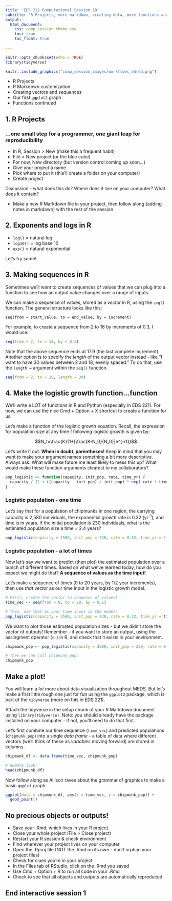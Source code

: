```yaml
---
title: 'EDS 212 Computational Session 1B'
subtitle: 'R Projects, more markdown, creating data, more functions and a ggplot2 graph'
output: 
  html_document:
    css: comp_session_theme.css
    toc: true
    toc_float: true
  
---
```


```r
knitr::opts_chunk$set(echo = TRUE)
library(tidyverse)
```

```r
knitr::include_graphics("comp_session_images/workflows_shred.png")
```

- R Projects
- R Markdown customization
- Creating vectors and sequences
- Our first `ggplot2` graph
- Functions continued

## 1. R Projects

### ...one small step for a programmer, one giant leap for reproducibility

- In R, Session > New (make this a frequent habit)
- File > New project (or the blue cube)
- For now, New directory (but version control coming up soon...)
- Give your project a name
- Pick where to put it (this'll create a folder on your computer)
- Create project

Discussion - what does this do? Where does it live on your computer? What does it contain? 

- Make a new R Markdown file in your project, then follow along (adding notes in markdown) with the rest of the session

## 2. Exponents and logs in R 

- `log()` = natural log
- `log10()` = log base 10
- `exp()` = natural exponential

Let's try some! 

## 3. Making sequences in R

Sometimes we'll want to create sequences of values that we can plug into a function to see how an output value changes over a range of inputs. 

We can make a sequence of values, stored as a *vector* in R, using the `seq()` function. The general structure looks like this: 

`seq(from = start_value, to = end_value, by = increment)`

For example, to create a sequence from 2 to 18 by increments of 0.3, I would use: 

```r
seq(from = 2, to = 18, by = 0.3)
```
Note that the above sequence ends at 17.9 (the last complete increment). Another option is to specify the *length* of the output vector instead - like "I want to have 30 values between 2 and 18, evenly spaced." To do that, use the `length = ` argument within the `seq()` function. 

```r
seq(from = 2, to = 18, length = 30)
```

## 4. Make the logistic growth function...function

We'll write a LOT of functions in R and Python (especially in EDS 221). For now, we can use the nice Cmd + Option + X shortcut to create a function for us.

Let's make a function of the logistic growth equation. Recall, the expression for population size at any time *t* following logistic growth is given by: 

$$N_t=\frac{K}{1+[\frac{K-N_0}{N_0}]e^{-rt}}$$

Let's write it out. **When in doubt, parentheses!** Keep in mind that you may want to make your argument names something a bit more descriptive. Always ask: What will make future me least likely to mess this up? What would make these function arguments clearest to my collaborators? 

```r
pop_logistic <- function(capacity, init_pop, rate, time_yr) {
  capacity / (1 + ((capacity - init_pop) / init_pop) * exp(-rate * time_yr))
}
```

### Logistic population - one time

Let's say that for a population of chipmunks in one region, the carrying capacity is 2,580 individuals, the exponential growth rate is 0.32 (yr^-1^), and time is in years. If the initial population is 230 individuals, what is the estimated population size a time = 2.4 years?

```r
pop_logistic(capacity = 2580, init_pop = 230, rate = 0.32, time_yr = 2.4)
```

### Logistic population - a lot of times

Now let's say we want to predict (then plot) the estimated population over a bunch of different times. Based on what we've learned today, how do you expect we might do that? **A sequence of values as the time input!** 

Let's make a sequence of times (0 to 20 years, by 1/2 year increments), then use *that vector* as our time input in the logistic growth model. 

```r
# First, create the vector (a sequence of values)
time_vec <- seq(from = 0, to = 20, by = 0.5)

# Then, use that as your time input in the model:
pop_logistic(capacity = 2580, init_pop = 230, rate = 0.32, time_yr = time_vec)
```

We want to plot those estimated population sizes - but we didn't store the vector of outputs! Remember - if you want to store an output, using the assingment operator (`<-`) in R, and check that it exists in your environment. 

```r
chipmunk_pop <- pop_logistic(capacity = 2580, init_pop = 230, rate = 0.32, time_yr = time_vec)

# Then we can call chipmunk_pop:
chipmunk_pop
```
## Make a plot! 

You will learn a *lot* more about data visualization throughout MEDS. But let's make a first little rough one just for fun using the `ggplot2` package, which is part of the `tidyverse` (more on this in EDS 221). 

Attach the tidyverse in the setup chunk of your R Markdown document using `library(tidyverse)`. Note: you should already have the package installed on your computer - if not, you'll need to do that first. 

Let's first combine our time sequence (`time_vec`) and predicted populations (`chipmunk_pop`) into a single *data frame* - a table of data where different vectors (we'll think of these as *variables* moving forward) are stored in columns. 

```r
chipmunk_df <- data.frame(time_vec, chipmunk_pop)

# ALWAYS look:
head(chipmunk_df)
```

Now follow along as Allison raves about the grammar of graphics to make a basic `ggplot` graph:

```r
ggplot(data = chipmunk_df, aes(x = time_vec, y = chipmunk_pop)) +
  geom_point()
```

## No precious objects or outputs! 

- Save your .Rmd, which lives in your R project. 
- Close your whole project (File > Close project)
- Restart your R session & check environment 
- Find wherever your project lives on your computer
- Open the .Rproj file (NOT the .Rmd on its own - don't orphan your project files)
- Check for clues you're in your project 
- In the Files tab of RStudio, click on the .Rmd you saved
- Use Cmd + Option + R to run all code in your .Rmd
- Check to see that all objects and outputs are automatically reproduced

## End interactive session 1

